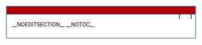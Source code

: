 <div style="clear: both;"></div> 
<div style=" 
  border: 1px solid #00247D; 
  background: #AD0000;
  {{linear-gradient|top|#AD0000, #AD0000, #00CC00, #00CC00, #FFFFFF }}
  color: white; 
  padding: .2em; text-align: center; font-weight: bold; font-size: 100%; margin-bottom: 0px; border-bottom: none;">{{{1}}}<span class="plainlinks" style="text-align: right; float:right; font-size:85%; padding-right: .5em;">[{{SERVER}}{{localurl:{{{2}}}|action=edit}} <span style="color:white;">编辑</span>]</span></div>
<div style="border: 1px solid #00247D; background: white; color: black; display: block; vertical-align: top; margin-bottom: 10px; padding: 1em; margin-top: 0em; padding-top: .3em;">
__NOEDITSECTION__ __NOTOC__